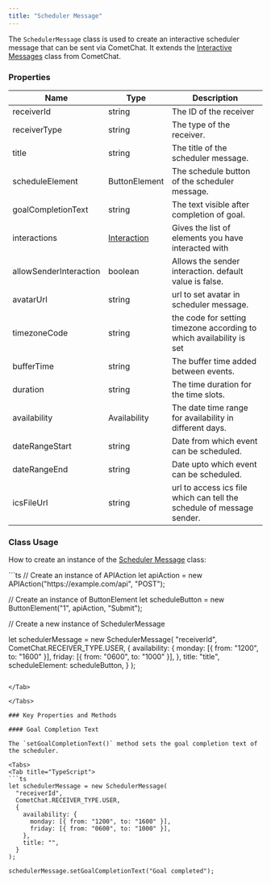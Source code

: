 ```yaml
---
title: "Scheduler Message"
---
```


The `SchedulerMessage` class is used to create an interactive scheduler message that can be sent via CometChat. It extends the [Interactive Messages](/sdk/javascript/interactive-messages) class from CometChat.

### Properties

| Name                   | Type                                                                 | Description                                                           |
| ---------------------- | -------------------------------------------------------------------- | --------------------------------------------------------------------- |
| receiverId             | string                                                               | The ID of the receiver                                                |
| receiverType           | string                                                               | The type of the receiver.                                             |
| title                  | string                                                               | The title of the scheduler message.                                   |
| scheduleElement        | ButtonElement                                                        | The schedule button of the scheduler message.                         |
| goalCompletionText     | string                                                               | The text visible after completion of goal.                            |
| interactions           | [Interaction](/sdk/javascript/interactive-messages#interaction) | Gives the list of elements you have interacted with                   |
| allowSenderInteraction | boolean                                                              | Allows the sender interaction. default value is false.                |
| avatarUrl              | string                                                               | url to set avatar in scheduler message.                               |
| timezoneCode           | string                                                               | the code for setting timezone according to which availability is set  |
| bufferTime             | string                                                               | The buffer time added between events.                                 |
| duration               | string                                                               | The time duration for the time slots.                                 |
| availability           | Availability                                                         | The date time range for availability in different days.               |
| dateRangeStart         | string                                                               | Date from which event can be scheduled.                               |
| dateRangeEnd           | string                                                               | Date upto which event can be scheduled.                               |
| icsFileUrl             | string                                                               | url to access ics file which can tell the schedule of message sender. |

### Class Usage

How to create an instance of the [Scheduler Message](/web-shared/scheduler-message) class:

<Tabs>
<Tab title="TypeScript">
```ts
// Create an instance of APIAction
let apiAction = new APIAction("https://example.com/api", "POST");

// Create an instance of ButtonElement
let scheduleButton = new ButtonElement("1", apiAction, "Submit");

// Create a new instance of SchedulerMessage

let schedulerMessage = new SchedulerMessage(
  "receiverId",
  CometChat.RECEIVER_TYPE.USER,
  {
    availability: {
      monday: [{ from: "1200", to: "1600" }],
      friday: [{ from: "0600", to: "1000" }],
    },
    title: "title",
    scheduleElement: scheduleButton,
  }
);
```

</Tab>

</Tabs>

### Key Properties and Methods

#### Goal Completion Text

The `setGoalCompletionText()` method sets the goal completion text of the scheduler.

<Tabs>
<Tab title="TypeScript">
```ts
let schedulerMessage = new SchedulerMessage(
  "receiverId",
  CometChat.RECEIVER_TYPE.USER,
  {
    availability: {
      monday: [{ from: "1200", to: "1600" }],
      friday: [{ from: "0600", to: "1000" }],
    },
    title: "",
  }
);

schedulerMessage.setGoalCompletionText("Goal completed");
```

</Tab>

</Tabs>
